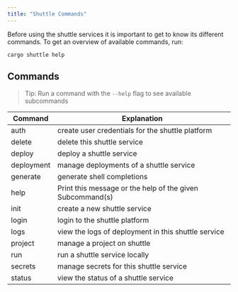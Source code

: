 ```yaml
---
title: "Shuttle Commands"
---
```


Before using the shuttle services it is important to get to know its different commands.
To get an overview of available commands, run:
```
cargo shuttle help
```

## Commands
> Tip: Run a command with the ```--help``` flag to see available subcommands

| Command    |                      Explanation                          |
|----------  |--------------                                             |
| auth       |  create user credentials for the shuttle platform         |
| delete     |  delete this shuttle service                              |
| deploy     |  deploy a shuttle service                                 |
| deployment |  manage deployments of a shuttle service                  |
| generate   |  generate shell completions                               |
| help       |  Print this message or the help of the given Subcommand(s)|
| init       |  create a new shuttle service                             |
| login      |  login to the shuttle platform                            |
| logs       |  view the logs of deployment in this shuttle service      |
| project    |  manage a project on shuttle                              |
| run        |  run a shuttle service locally                            |
| secrets    |  manage secrets for this shuttle service                  |
| status     |  view the status of a shuttle service                     |
